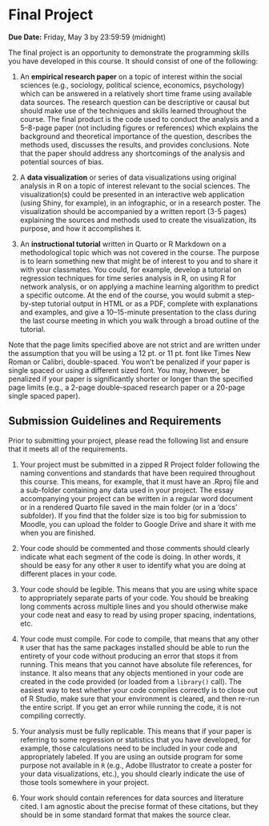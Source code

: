 # Final Project {.unnumbered}

**Due Date:** Friday, May 3 by 23:59:59 (midnight)

The final project is an opportunity to demonstrate the programming skills you have developed in this course.  It should consist of one of the following:

1.  An **empirical research paper** on a topic of interest within the social sciences (e.g., sociology, political science, economics, psychology) which can be answered in a relatively short time frame using available data sources. The research question can be descriptive or causal but should make use of the techniques and skills learned throughout the course. The final product is the code used to conduct the analysis and a 5–8-page paper (not including figures or references) which explains the background and theoretical importance of the question, describes the methods used, discusses the results, and provides conclusions. Note that the paper should address any shortcomings of the analysis and potential sources of bias.

2.  A **data visualization** or series of data visualizations using original analysis in R on a topic of interest relevant to the social sciences. The visualization(s) could be presented in an interactive web application (using Shiny, for example), in an infographic, or in a research poster. The visualization should be accompanied by a written report (3-5 pages) explaining the sources and methods used to create the visualization, its purpose, and how it accomplishes it.

3.  An **instructional tutorial** written in Quarto or R Markdown on a methodological topic which was not covered in the course. The purpose is to learn something new that might be of interest to you and to share it with your classmates. You could, for example, develop a tutorial on regression techniques for time series analysis in R, on using R for network analysis, or on applying a machine learning algorithm to predict a specific outcome. At the end of the course, you would submit a step-by-step tutorial output in HTML or as a PDF, complete with explanations and examples, and give a 10–15-minute presentation to the class during the last course meeting in which you walk through a broad outline of the tutorial.

Note that the page limits specified above are not strict and are written under the assumption that you will be using a 12 pt. or 11 pt. font like Times New Roman or Calibri, double-spaced.  You won't be penalized if your paper is single spaced or using a different sized font.  You may, however, be penalized if your paper is significantly shorter or longer than the specified page limits (e.g., a 2-page double-spaced research paper or a 20-page single spaced paper).

## Submission Guidelines and Requirements {.unnumbered}

Prior to submitting your project, please read the following list and ensure that it meets all of the requirements.

1.	Your project must be submitted in a zipped R Project folder following the naming conventions and standards that have been required throughout this course.  This means, for example, that it must have an .Rproj file and a sub-folder containing any data used in your project. The essay accompanying your project can be written in a regular word document or in a rendered Quarto file saved in the main folder (or in a 'docs' subfolder).  If you find that the folder size is too big for submission to Moodle, you can upload the folder to Google Drive and share it with me when you are finished.

2.  Your code should be commented and those comments should clearly indicate what each segment of the code is doing.  In other words, it should be easy for any other `R` user to identify what you are doing at different places in your code.

3.	Your code should be legible.  This means that you are using white space to appropriately separate parts of your code.  You should be breaking long comments across multiple lines and you should otherwise make your code neat and easy to read by using proper spacing, indentations, etc.

4.	Your code must compile.  For code to compile, that means that any other `R` user that has the same packages installed should be able to run the entirety of your code without producing an error that stops it from running.  This means that you cannot have absolute file references, for instance.  It also means that any objects mentioned in your code are created in the code provided (or loaded from a `library()` call).  The easiest way to test whether your code compiles correctly is to close out of R Studio, make sure that your environment is cleared, and then re-run the entire script.  If you get an error while running the code, it is not compiling correctly.

5.	Your analysis must be fully replicable.  This means that if your paper is referring to some regression or statistics that you have developed, for example, those calculations need to be included in your code and appropriately labeled.  If you are using an outside program for some purpose not available in `R` (e.g., Adobe Illustrator to create a poster for your data visualizations, etc.), you should clearly indicate the use of those tools somewhere in your project.

6.	Your work should contain references for data sources and literature cited.  I am agnostic about the precise format of these citations, but they should be in some standard format that makes the source clear.